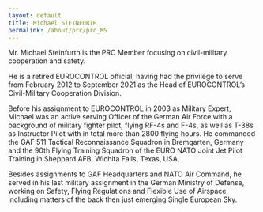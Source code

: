 ```yaml
---
layout: default
title: Michael STEINFURTH
permalink: /about/prc/prc_MS
---
```


Mr. Michael Steinfurth is the PRC Member focusing on civil-military cooperation and safety.

He is a retired EUROCONTROL official, having had the privilege to serve from February 2012 to September 2021 as the Head of EUROCONTROL’s Civil-Military Cooperation Division.  

Before his assignment to EUROCONTROL in 2003 as Military Expert, Michael was an active serving Officer of the German Air Force with a background of military fighter pilot, flying RF-4s and F-4s, as well as T-38s as Instructor Pilot with in total more than 2800 flying hours. He commanded the GAF 511 Tactical Reconnaissance Squadron in Bremgarten, Germany and the 90th Flying Training Squadron of the EURO NATO Joint Jet Pilot Training in Sheppard AFB, Wichita Falls, Texas, USA.

Besides assignments to GAF Headquarters and NATO Air Command, he served in his last military assignment in the German Ministry of Defense, working on Safety, Flying Regulations and Flexible Use of Airspace, including matters of the back then just emerging Single European Sky.  
